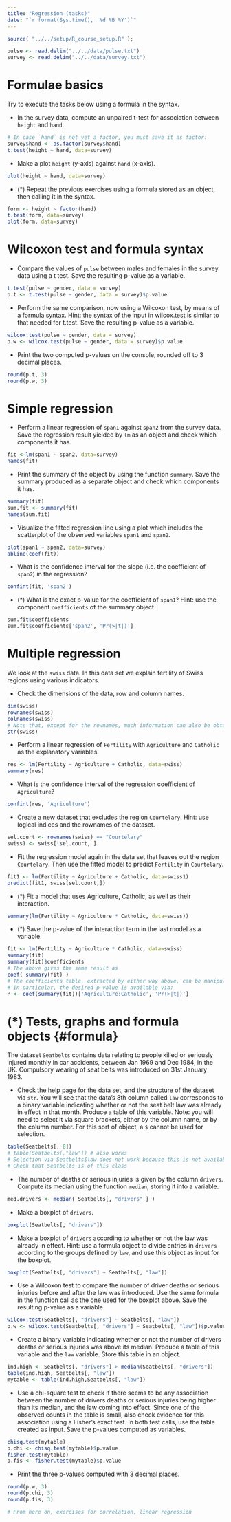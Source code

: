 ```yaml
---
title: "Regression (tasks)"
date: "`r format(Sys.time(), '%d %B %Y')`"
---
```


```r
source( "../../setup/R_course_setup.R" );
```

```r
pulse <- read.delim("../../data/pulse.txt")
survey <- read.delim("../../data/survey.txt")
```


# Formulae basics {#formula}

Try to execute the tasks below using a formula in the syntax.

- In the survey data, compute an unpaired t-test for association between `height` and `hand`.

```r
# In case `hand` is not yet a factor, you must save it as factor:
survey$hand <- as.factor(survey$hand)
t.test(height ~ hand, data=survey)
```

- Make a plot `height` (y-axis) against `hand` (x-axis).

```r
plot(height ~ hand, data=survey)
```

- (*) Repeat the previous exercises using a formula stored as an object, then calling it in the syntax.

```r
form <- height ~ factor(hand)
t.test(form, data=survey)
plot(form, data=survey)
```

# Wilcoxon test and formula syntax {#formula}

- Compare the values of `pulse` between males and females in the survey data using a t test. Save the resulting p-value as a variable.

```r
t.test(pulse ~ gender, data = survey)
p.t <- t.test(pulse ~ gender, data = survey)$p.value
```


- Perform the same comparison, now using a Wilcoxon test, by means of a formula syntax. Hint: the syntax of the input in wilcox.test is similar to that needed for t.test. Save the resulting p-value as a variable.

```r
wilcox.test(pulse ~ gender, data = survey)
p.w <- wilcox.test(pulse ~ gender, data = survey)$p.value
```

- Print the two computed p-values on the console, rounded off to 3 decimal places.

```r
round(p.t, 3)
round(p.w, 3)
```

# Simple regression {#lm}


- Perform a linear regression of `span1` against `span2` from the survey data. Save the regression result yielded by `lm` as an object and check which components it has. 

```r
fit <-lm(span1 ~ span2, data=survey)
names(fit)
```

- Print the summary of the object by using the function `summary`. Save the summary produced as a separate object and check which components it has.

```r
summary(fit)
sum.fit <- summary(fit)
names(sum.fit)
```


- Visualize the fitted regression line using a plot which includes the scatterplot of the observed variables `span1` and `span2`.

```r
plot(span1 ~ span2, data=survey)
abline(coef(fit))
```

- What is the confidence interval for the slope (i.e. the coefficient of `span2`) in the regression?

```r
confint(fit, 'span2')
```

- (*) What is the exact p-value for the coefficient of `span1`? Hint: use the component `coefficients` of the summary object.

```r
sum.fit$coefficients
sum.fit$coefficients['span2', 'Pr(>|t|)']
```


# Multiple regression {#multiple}

We look at the `swiss` data. In this data set we explain fertility of Swiss regions using various indicators.

- Check the dimensions of the data, row and column names.

```r
dim(swiss)
rownames(swiss)
colnames(swiss)
# Note that, except for the rownames, much information can also be obtained by using str:
str(swiss)
```

- Perform a linear regression of `Fertility` with `Agriculture` and `Catholic` as the explanatory variables. 

```r
res <- lm(Fertility ~ Agriculture + Catholic, data=swiss)
summary(res)
```

- What is the confidence interval of the regression coefficient of `Agriculture`?

```r
confint(res, 'Agriculture')
```

- Create a new dataset that excludes the region `Courtelary`. Hint: use logical indices and the rownames of the dataset.

```r
sel.court <- rownames(swiss) == "Courtelary"
swiss1 <- swiss[!sel.court, ]
```

- Fit the regression model again in the data set that leaves out the region `Courtelary`. Then use the fitted model to predict `Fertility` in `Courtelary`.

```r
fit1 <- lm(Fertility ~ Agriculture + Catholic, data=swiss1)
predict(fit1, swiss[sel.court,])
```

- (*) Fit a model that uses Agriculture, Catholic, as well as their interaction.

```r
summary(lm(Fertility ~ Agriculture * Catholic, data=swiss))
```

- (*) Save the p-value of the interaction term in the last model as a variable. 

```r
fit <- lm(Fertility ~ Agriculture * Catholic, data=swiss)
summary(fit)
summary(fit)$coefficients
# The above gives the same result as 
coef( summary(fit) )
# The coefficients table, extracted by either way above, can be manipulated as other objects
# In particular, the desired p-value is available via:
P <- coef(summary(fit))['Agriculture:Catholic', 'Pr(>|t|)']
```


# (*) Tests, graphs and formula objects {#formula}


The dataset `Seatbelts` contains data relating to people killed or seriously injured monthly in car accidents, between Jan 1969 and Dec 1984, in the UK. Compulsory wearing of seat belts was introduced on 31st January 1983.

- Check the help page for the data set, and the structure of the dataset via `str`. You will see that the data's 8th column called `law` corresponds to a binary variable indicating whether or not the seat belt law was already in effect in that month. Produce a table of this variable. Note: you will need to select it via square brackets, either by the column name, or by the column number. For this sort of object, a `$` cannot be used for selection.

```r
table(Seatbelts[, 8])
# table(Seatbelts[,"law"]) # also works
# Selection via Seatbelts$law does not work because this is not available for mts objects 
# Check that Seatbelts is of this class
```

- The number of  deaths or serious injuries is given by the column `drivers`. Compute its median using the function `median`, storing it into a variable.

```r
med.drivers <- median( Seatbelts[, "drivers" ] )
```

- Make a boxplot of `drivers`. 

```r
boxplot(Seatbelts[, "drivers"])
```

- Make a boxplot of `drivers` according to whether or not the law was already in effect. Hint: use a formula object to divide entries in `drivers` according to the groups defined by `law`, and use this object as input for the boxplot.

```r
boxplot(Seatbelts[, "drivers"] ~ Seatbelts[, "law"])
```

- Use a Wilcoxon test to compare the number of driver deaths or serious injuries before and after the law was introduced. Use the same formula  in the function call as the one used for the boxplot above. Save the resulting p-value as a variable

```r
wilcox.test(Seatbelts[, "drivers"] ~ Seatbelts[, "law"])
p.w <- wilcox.test(Seatbelts[, "drivers"] ~ Seatbelts[, "law"])$p.value
```

- Create a binary variable indicating whether or not the number of drivers deaths or serious injuries was above its median. Produce a table of this variable and the `law` variable. Store this table in an object.

```r
ind.high <- Seatbelts[, "drivers"] > median(Seatbelts[, "drivers"])
table(ind.high, Seatbelts[, "law"])
mytable <- table(ind.high,Seatbelts[, "law"])
```

- Use a chi-square test to check if there seems to be any association between the number of drivers deaths or serious injuries being higher than its median, and the law coming into effect. Since one of the observed counts in the table is small, also check evidence for this association using a Fisher's exact test. In both test calls, use the table created as input. Save the p-values computed as variables.

```r
chisq.test(mytable)
p.chi <- chisq.test(mytable)$p.value
fisher.test(mytable)
p.fis <- fisher.test(mytable)$p.value
```

- Print the three p-values computed with 3 decimal places.

```r
round(p.w, 3)
round(p.chi, 3)
round(p.fis, 3)
```

```r
# From here on, exercises for correlation, linear regression
```




